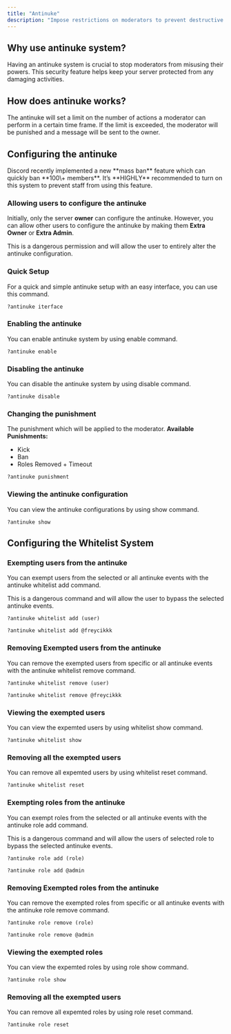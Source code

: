 ```yaml
---
title: "Antinuke"
description: "Impose restrictions on moderators to prevent destructive behavior."
---
```


## Why use antinuke system?

Having an antinuke system is crucial to stop moderators from misusing their powers. This security feature helps keep your server protected from any damaging activities.

## How does antinuke works?

The antinuke will set a limit on the number of actions a moderator can perform in a certain time frame. If the limit is exceeded, the moderator will be punished and a message will be sent to the owner.

## Configuring the antinuke

<Warning>
  Discord recently implemented a new **mass ban** feature which can quickly ban **100\+ members**. It’s **HIGHLY** recommended to turn on this system to prevent staff from using this feature.
</Warning>

### Allowing users to configure the antinuke

Initially, only the server **owner** can configure the antinuke. However, you can allow other users to configure the antinuke by making them **Extra Owner** or **Extra Admin**.

<Warning>
  This is a dangerous permission and will allow the user to entirely alter the antinuke configuration.
</Warning>

### Quick Setup

For a quick and simple antinuke setup with an easy interface, you can use this command.

```Unspecified Example
?antinuke iterface
```

### Enabling the antinuke

You can enable antinuke system by using enable command.

```Unsepcified Example
?antinuke enable
```

### Disabling the antinuke

You can disable the antinuke system by using disable command.

```Unsepcified Example
?antinuke disable
```

### Changing the punishment

The punishment which will be applied to the moderator.
**Available Punishments:**

- Kick
- Ban
- Roles Removed \+ Timeout

```Unspecified Example
?antinuke punishment
```

### Viewing the antinuke configuration

You can view the antinuke configurations by using show command.

```Unspecified Example
?antinuke show
```
## Configuring the Whitelist System
### Exempting users from the antinuke

You can exempt users from the selected or all antinuke events with the antinuke whitelist add command.

<Warning>
  This is a dangerous command and will allow the user to bypass the selected antinuke events.
</Warning>

<CodeGroup>

```Unspecified Example
?antinuke whitelist add (user)
```


```Unspecified Syntax
?antinuke whitelist add @freycikkk
```

</CodeGroup>

### Removing Exempted users from the antinuke

You can remove the exempted users from specific or all antinuke events with the antinuke whitelist remove command.

<CodeGroup>

```Unspecified Example
?antinuke whitelist remove (user)
```


```Unspecified Syntax
?antinuke whitelist remove @freycikkk
```

</CodeGroup>

### Viewing the exempted users

You can view the expemted users by using whitelist show command.

```Unspecified Example
?antinuke whitelist show
```

### Removing all the exempted users

You can remove all expemted users by using whitelist reset command.

```Unspecified Example
?antinuke whitelist reset
```

### Exempting roles from the antinuke

You can exempt roles from the selected or all antinuke events with the antinuke role add command.

<Warning>
  This is a dangerous command and will allow the users of selected role to bypass the selected antinuke events.
</Warning>

<CodeGroup>

```Unspecified Example
?antinuke role add (role)
```


```Unspecified Syntax
?antinuke role add @admin
```

</CodeGroup>

### Removing Exempted roles from the antinuke

You can remove the exempted roles from specific or all antinuke events with the antinuke role remove command.

<CodeGroup>

```Unspecified Example
?antinuke role remove (role)
```


```Unspecified Syntax
?antinuke role remove @admin
```

</CodeGroup>

### Viewing the exempted roles

You can view the expemted roles by using role show command.

```Unspecified Example
?antinuke role show
```

### Removing all the exempted users

You can remove all expemted roles by using role reset command.

```Unspecified Example
?antinuke role reset
```